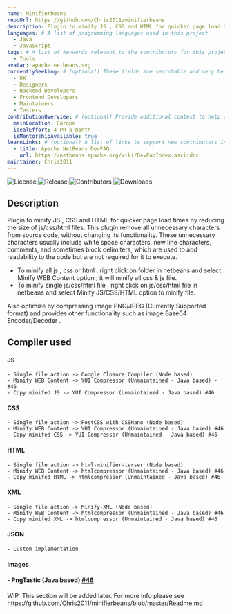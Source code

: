 ```yaml
---
name: Minifierbeans
repoUrl: https://github.com/Chris2011/minifierbeans
description: Plugin to minify JS , CSS and HTML for quicker page load times by reducing the size of js/css/html files.
languages: # A list of programming languages used in this project
  - Java
  - JavaScript
tags: # A list of keywords relevant to the contributors for this project
  - Tools
avatar: apache-netbeans.svg
currentlySeeking: # (optional) These fields are searchable and very helpful for contributors to match well with your project
  - UX
  - Designers
  - Backend Developers
  - Frontend Developers
  - Maintainers
  - Testers
contributionOverview: # (optional) Provide additional context to help contributors match well with your project
  mainLocation: Europe
  idealEffort: 4 PR a month
  isMentorshipAvailable: true
learnLinks: # (optional) A list of links to support new contributors in learning about your project and tech stack and culture / community
  - title: Apache NetBeans DevFAQ
    url: https://netbeans.apache.org/wiki/DevFaqIndex.asciidoc
maintainer: Chris2011
---
```


<!-- Divide your content into sections using our handy shortcodes. Each section is optional -->

<Overview>

![License](https://img.shields.io/github/license/Chris2011/minifierbeans.svg)
![Release](https://img.shields.io/github/release/Chris2011/minifierbeans.svg)
![Contributors](https://img.shields.io/github/contributors/chris2011/minifierbeans.svg)
![Downloads](https://img.shields.io/github/downloads/chris2011/minifierbeans/total.svg)

## Description

Plugin to minify JS , CSS and HTML for quicker page load times by reducing the size of js/css/html files.
This plugin remove all unnecessary characters from source code, without changing its functionality. These unnecessary characters usually include white space characters, new line characters, comments, and sometimes block delimiters, which are used to add readability to the code but are not required for it to execute.

- To minify all js , css or html , right click on folder in netbeans and select Minify WEB Content option ; it will minify all css & js file.
- To minify single js/css/html file , right click on js/css/html file in netbeans and select Minify JS/CSS/HTML option to minify file.

Also optimize by compressing image PNG/JPEG (Currently Supported format) and provides other functionality such as image Base64 Encoder/Decoder .

## Compiler used

#### JS

    - Single file action -> Google Closure Compiler (Node based)
    - Minify WEB Content -> YUI Compressor (Unmaintained - Java based) - #46
    - Copy minifed JS -> YUI Compressor (Unmaintained - Java based) #46

#### CSS

    - Single file action -> PostCSS with CSSNano (Node based)
    - Minify WEB Content -> YUI Compressor (Unmaintained - Java based) #46
    - Copy minifed CSS -> YUI Compressor (Unmaintained - Java based) #46

#### HTML

    - Single file action -> html-minifier-terser (Node based)
    - Minify WEB Content -> htmlcompressor (Unmaintained - Java based) #46
    - Copy minifed HTML -> htmlcompressor (Unmaintained - Java based) #46

#### XML

    - Single file action -> Minify-XML (Node based)
    - Minify WEB Content -> htmlcompressor (Unmaintained - Java based) #46
    - Copy minifed XML -> htmlcompressor (Unmaintained - Java based) #46

#### JSON

    - Custom implementation

#### Images

#### - PngTastic (Java based) [#46](https://github.com/Chris2011/minifierbeans/issues/46)

</Overview>

<Contributing>
  WIP: This section will be added later. For more info please see
  https://github.com/Chris2011/minifierbeans/blob/master/Readme.md
</Contributing>

